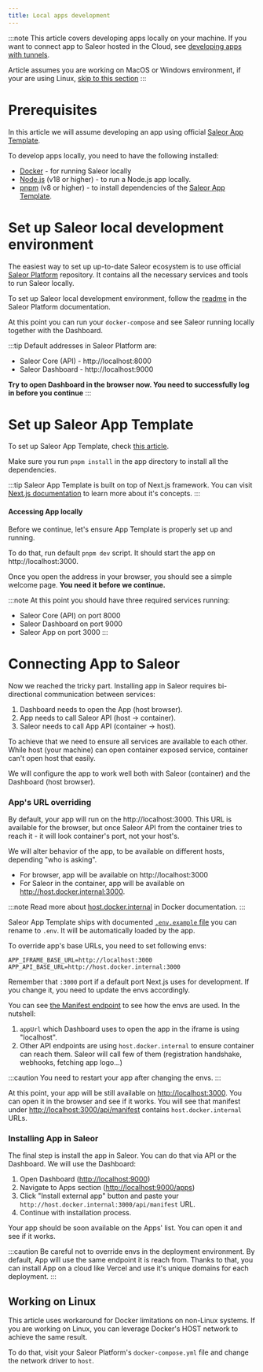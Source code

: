 ```yaml
---
title: Local apps development
---
```


:::note
This article covers developing apps locally on your machine. If you want to connect app to Saleor hosted in the Cloud, see [developing apps with tunnels](developer/extending/apps/developing-with-tunnels.mdx).

Article assumes you are working on MacOS or Windows environment, if your are using Linux, [skip to this section](#working-on-linux)
:::

# Prerequisites

In this article we will assume developing an app using official [Saleor App Template](developer/extending/apps/developing-apps/app-template.mdx).

To develop apps locally, you need to have the following installed:

- [Docker](https://www.docker.com/) - for running Saleor locally
- [Node.js](https://nodejs.org/en/) (v18 or higher) - to run a Node.js app locally.
- [pnpm](https://pnpm.io/) (v8 or higher) - to install dependencies of the [Saleor App Template](developer/extending/apps/developing-apps/app-template.mdx).

# Set up Saleor local development environment

The easiest way to set up up-to-date Saleor ecosystem is to use official [Saleor Platform](https://github.com/saleor/saleor-platform) repository. It contains all the necessary services and tools to run Saleor locally.

To set up Saleor local development environment, follow the [readme](https://github.com/saleor/saleor-platform) in the Saleor Platform documentation.

At this point you can run your `docker-compose` and see Saleor running locally together with the Dashboard.

:::tip
Default addresses in Saleor Platform are:

- Saleor Core (API) - http://localhost:8000
- Saleor Dashboard - http://localhost:9000

**Try to open Dashboard in the browser now. You need to successfully log in before you continue**
:::

# Set up Saleor App Template

To set up Saleor App Template, check [this article](developer/extending/apps/developing-apps/app-template.mdx).

Make sure you run `pnpm install` in the app directory to install all the dependencies.

:::tip
Saleor App Template is built on top of Next.js framework. You can visit [Next.js documentation](https://nextjs.org/) to learn more about it's concepts.
:::

#### Accessing App locally

Before we continue, let's ensure App Template is properly set up and running.

To do that, run default `pnpm dev` script. It should start the app on http://localhost:3000.

Once you open the address in your browser, you should see a simple welcome page. **You need it before we continue.**

:::note
At this point you should have three required services running:

- Saleor Core (API) on port 8000
- Saleor Dashboard on port 9000
- Saleor App on port 3000
  :::

# Connecting App to Saleor

Now we reached the tricky part. Installing app in Saleor requires bi-directional communication between services:

1. Dashboard needs to open the App (host browser).
2. App needs to call Saleor API (host -> container).
3. Saleor needs to call App API (container -> host).

To achieve that we need to ensure all services are available to each other. While host (your machine) can open container exposed service, container can't open host that easily.

We will configure the app to work well both with Saleor (container) and the Dashboard (host browser).

### App's URL overriding

By default, your app will run on the http://localhost:3000. This URL is available for the browser, but once Saleor API from the container tries to reach it - it will look container's port, not your host's.

We will alter behavior of the app, to be available on different hosts, depending "who is asking".

- For browser, app will be available on http://localhost:3000
- For Saleor in the container, app will be available on http://host.docker.internal:3000.

:::note
Read more about [host.docker.internal](https://docs.docker.com/desktop/networking/#i-want-to-connect-from-a-container-to-a-service-on-the-host) in Docker documentation.
:::

Saleor App Template ships with documented [`.env.example` file](https://github.com/saleor/saleor-app-template/blob/main/.env.example) you can rename to `.env`. It will be automatically loaded by the app.

To override app's base URLs, you need to set following envs:

```dotenv
APP_IFRAME_BASE_URL=http://localhost:3000
APP_API_BASE_URL=http://host.docker.internal:3000
```

Remember that `:3000` port if a default port Next.js uses for development. If you change it, you need to update the envs accordingly.

You can see [the Manifest endpoint](https://github.com/saleor/saleor-app-template/blob/main/src/pages/api/manifest.ts) to see how the envs are used. In the nutshell:

1. `appUrl` which Dashboard uses to open the app in the iframe is using "localhost".
2. Other API endpoints are using `host.docker.internal` to ensure container can reach them. Saleor will call few of them (registration handshake, webhooks, fetching app logo...)

:::caution
You need to restart your app after changing the envs.
:::

At this point, your app will be still available on [http://localhost:3000](http://localhost:3000). You can open it in the browser and see if it works.
You will see that manifest under [http://localhost:3000/api/manifest](http://localhost:3000/api/manifest) contains `host.docker.internal` URLs.

### Installing App in Saleor

The final step is install the app in Saleor. You can do that via API or the Dashboard. We will use the Dashboard:

1. Open Dashboard ([http://localhost:9000](http://localhost:9000))
2. Navigate to Apps section ([http://localhost:9000/apps](http://localhost:9000/apps))
3. Click "Install external app" button and paste your `http://host.docker.internal:3000/api/manifest` URL.
4. Continue with installation process.

Your app should be soon available on the Apps' list. You can open it and see if it works.

:::caution
Be careful not to override envs in the deployment environment. By default, App will use the same endpoint it is reach from.
Thanks to that, you can install App on a cloud like Vercel and use it's unique domains for each deployment.
:::

## Working on Linux

This article uses workaround for Docker limitations on non-Linux systems. If you are working on Linux, you can leverage Docker's HOST network to achieve the same result.

To do that, visit your Saleor Platform's `docker-compose.yml` file and change the network driver to `host`.

